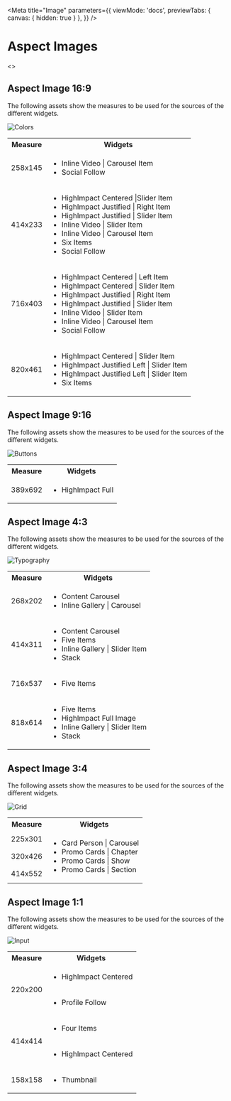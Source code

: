 
<Meta title="Image" 
    parameters={{
        viewMode: 'docs',
        previewTabs: { canvas: { hidden: true } },
    }}
  />

<style>{`
    h1{
        text-align: left;
        font-weight: bold;
        font-size: 32px;
    }
    p {
        text-align: center;
        font-size: 14px;
        line-height: 24px;
    }
    .Aspect{
        margin-top: 24px;
        display: block;
    }
    .ImageAspects{
      margin: 0px auto 48px auto;

    }
    .ImageTitle {
        font-size: 18px;
        color: #272733;
        line-height: 18px;
        text-align: left;
        border: none;
        padding: 0px;
        margin: 0px;
    }

  .ImageData {
        width: 100%;
        display: block;
        position: relative;
        min-width: 270px;
        
  }

  .ImageDescription{
        color: #272733;
        font-size: 14px;
        line-height: 24px;
        text-align: left;
        padding-top: 15px;
        padding-bottom: 24px;
        margin: 0px auto;
  }

    .ImageCaption{
        text-align: left;
        
    }

    .ImageSize{
        font-size: 14px;
        color: #272733;
        line-height: 16px;
        text-align: left;
    }
    .AspectWidgets{
        width: 100%;
    }
    .Widgets {
      display: block;
      margin-top: 15px;
    }
   .Widgets td:first-child {
      width: 100px;
    }
    .Widgets td:nth-child(2) {
      width: 300px;
    }

    @media (min-width: 1024px){
        .ImageData {
            display: grid;
            gap: 10px;
            padding: 24px auto;
            grid-template-columns: repeat(2, 40%);
            grid-template-rows: repeat(1, minmax(300px, 1fr));
            justify-content: flex-start;
            width: 100%;
            align-items: left;      
       } 
       .Widgets {
        display: block;
        margin-top:0px;
      }
    }
`}</style>

# Aspect Images

<>
  <div class="Aspect">
  <div class="ImageAspects">
    <h2 class="ImageTitle">Aspect Image 16:9</h2>
    <p class="ImageDescription">
      The following assets show the measures to be used for the sources of the
      different widgets.
    </p>
    <div class="ImageData">
      <img class="imagen" src={mobileSmall209x114} alt="Colors" />
      <div class="OptionCaption">
        <table class="Widgets">
          <tr >
            <th>Measure</th>
            <th>Widgets</th>
          </tr>
          <tr>
            <td>258x145</td>
            <td>
              <ul>
                <li>Inline Video | Carousel Item</li>
                <li>Social Follow</li>
              </ul>
            </td>
          </tr>
          <tr>
            <td>414x233</td>
            <td>
              <ul>
                <li>HighImpact Centered |Slider Item</li>
                <li>HighImpact Justified | Right Item</li>
                <li>HighImpact Justified | Slider Item </li>
                <li>Inline Video | Slider Item</li>
                <li>Inline Video | Carousel Item</li>
                <li>Six Items</li>
                <li>Social Follow</li>
              </ul>
            </td>
          </tr>
          <tr>
            <td>716x403</td>
            <td>
            <ul>
                <li>HighImpact Centered | Left Item </li>
                <li>HighImpact Centered |
              Slider Item</li>
                <li>HighImpact Justified | Right Item </li>
                <li>HighImpact Justified | Slider Item</li>
                <li>Inline Video | Slider
              Item</li>
                <li>Inline Video | Carousel Item</li>
                <li>Social Follow</li>
              </ul>
            </td>
          </tr>
          <tr>
            <td>820x461</td>
            <td>
            <ul>
                <li>HighImpact Centered | Slider Item</li>
                <li>HighImpact Justified Left
              | Slider Item</li>
                <li>HighImpact Justified Left
              | Slider Item</li>
                <li>Six
              Items</li>
              </ul>
            </td>
          </tr>
        </table>
      </div>
    </div>
    </div>
    <div class="ImageAspects">
    <h2 class="ImageTitle">Aspect Image 9:16</h2>
    <p class="ImageDescription">
      The following assets show the measures to be used for the sources of the
      different widgets.
    </p>
    <div class="ImageData">
      <img class="imagen" src={medium389x692} alt="Buttons" />
      <div class="OptionCaption">
        <table class="Widgets">
          <tr>
            <th >Measure</th>
            <th >Widgets</th>
          </tr>
          <tr>
            <td>389x692</td>
            <td>
            <ul>
                <li>HighImpact Full</li>
              </ul>
              </td>
          </tr>
        </table>
      </div>
    </div>
    </div>
    <div class="ImageAspects">
    <h2 class="ImageTitle">Aspect Image 4:3</h2>
    <p class="ImageDescription">
      The following assets show the measures to be used for the sources of the
      different widgets.
    </p>
    <div class="ImageData">
      <img class="imagen" src={thumbnail268x202} alt="Typography" />
      <div class="OptionCaption">
        <table class="Widgets">
          <tr>
            <th >Measure</th>
            <th >Widgets</th>
          </tr>
          <tr>
            <td>268x202</td>
            <td>
            <ul>
                <li>Content Carousel</li>
                <li>Inline Gallery | Carousel</li>
              </ul>
            </td>
          </tr>
          <tr>
            <td>414x311</td>
            <td>
            <ul>
                <li>Content Carousel</li>
                <li>Five Items</li>
                <li>Inline Gallery | Slider
              Item</li>
                <li>Stack</li>
              </ul>
            </td>
          </tr>
          <tr>
            <td>716x537</td>
            <td>
            <ul>
                <li>Five Items</li>
              </ul>
            </td>
          </tr>
          <tr>
            <td>818x614</td>
            <td>
            <ul>
                <li>Five Items</li>
                <li>HighImpact Full Image</li>
                <li>Inline Gallery |
              Slider Item </li>
                <li>Stack</li>
              </ul>
            </td>
          </tr>
        </table>
      </div>
    </div>
    </div>
    <div class="ImageAspects">
    <h2 class="ImageTitle">Aspect Image 3:4</h2>
    <p class="ImageDescription">
      The following assets show the measures to be used for the sources of the
      different widgets.
    </p>
    <div class="ImageData">
      <img class="imagen" src={mobileSmall225x301} alt="Grid" />
      <div class="OptionCaption">
        <table class="Widgets">
          <tr>
            <th >Measure</th>
            <th >Widgets</th>
          </tr>
          <tr>
            <td>225x301</td>
            <td rowspan="3">
            <ul>
                <li>Card Person | Carousel</li>
                <li>Promo Cards | Chapter</li>
                <li>Promo
              Cards | Show</li>
                <li>Promo Cards | Section</li>
              </ul>
            </td>
          </tr>
          <tr>
            <td>320x426</td>
          </tr>
          <tr>
            <td>414x552</td>
          </tr>
        </table>
      </div>
    </div>
    </div>
    <div class="ImageAspects">
    <h2 class="ImageTitle">Aspect Image 1:1</h2>
    <p class="ImageDescription">
      The following assets show the measures to be used for the sources of the
      different widgets.
    </p>
    <div class="ImageData">
      <img class="imagen" src={mobileSmall158x158} alt="Input" />
      <div class="OptionCaption">
        <table class="Widgets">
          <tr>
            <th >Measure</th>
            <th >Widgets</th>
          </tr>
          <tr>
            <td rowspan="2">220x200</td>
            <td>
            <ul>
                <li>HighImpact Centered</li>
              </ul>
              </td>
          </tr>
          <tr>
            <td>
            <ul>
                <li>Profile Follow</li>
              </ul></td>
          </tr>
          <tr>
            <td rowspan="2">414x414</td>
            <td>
            <ul>
                <li>Four Items</li>
              </ul>
              </td>
          </tr>
          <tr>
            <td>
            <ul>
                <li>HighImpact Centered</li>
              </ul>
              </td>
          </tr>
          <tr>
            <td>158x158</td>
            <td>
            <ul>
                <li>Thumbnail</li>
              </ul>
              </td>
          </tr>
        </table>
      </div>
    </div>
    </div>
  </div>
</>
